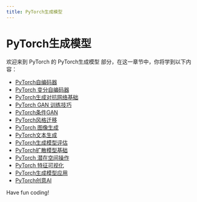```yaml
---
title: PyTorch生成模型
---
```


# PyTorch生成模型

欢迎来到 PyTorch 的 PyTorch生成模型 部分，在这一章节中，你将学到以下内容：

- [PyTorch自编码器](./0-pytorch-autoencoder.mdx)
- [PyTorch 变分自编码器](./1-pytorch-variational-autoencoder.mdx)
- [PyTorch生成对抗网络基础](./2-pytorch-generates-adversarial-network-basics.mdx)
- [PyTorch GAN 训练技巧](./3-pytorch-gan-training-tips.mdx)
- [PyTorch条件GAN](./4-pytorch-conditional-gan.mdx)
- [PyTorch风格迁移](./5-pytorch-style-transfer.mdx)
- [PyTorch 图像生成](./6-pytorch-image-generation.mdx)
- [PyTorch文本生成](./7-pytorch-text-generation.mdx)
- [PyTorch生成模型评估](./8-pytorch-generative-model-evaluation.mdx)
- [PyTorch扩散模型基础](./9-pytorch-diffusion-model-basics.mdx)
- [PyTorch 潜在空间操作](./10-pytorch-latent-space-operations.mdx)
- [PyTorch 特征可视化](./11-pytorch-feature-visualization.mdx)
- [PyTorch生成模型应用](./12-pytorch-generative-model-application.mdx)
- [PyTorch创意AI](./13-pytorch-creative-ai.mdx)

Have fun coding!